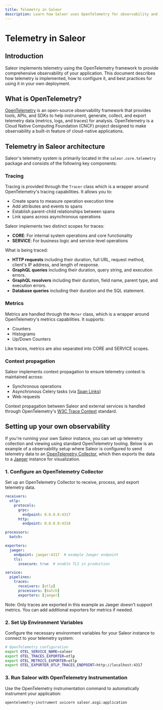 ```yaml
---
title: Telemetry in Saleor
description: Learn how Saleor uses OpenTelemetry for observability and monitoring
---
```


# Telemetry in Saleor

## Introduction

Saleor implements telemetry using the OpenTelemetry framework to provide comprehensive observability of your application. This document describes how telemetry is implemented, how to configure it, and best practices for using it in your own deployment.

## What is OpenTelemetry?

[OpenTelemetry](https://opentelemetry.io/) is an open-source observability framework that provides tools, APIs, and SDKs to help instrument, generate, collect, and export telemetry data (metrics, logs, and traces) for analysis. OpenTelemetry is a Cloud Native Computing Foundation (CNCF) project designed to make observability a built-in feature of cloud-native applications.

## Telemetry in Saleor architecture

Saleor's telemetry system is primarily located in the `saleor.core.telemetry` package and consists of the following key components:

### Tracing

Tracing is provided through the `Tracer` class which is a wrapper around OpenTelemetry's tracing capabilities. It allows you to:

- Create spans to measure operation execution time
- Add attributes and events to spans
- Establish parent-child relationships between spans
- Link spans across asynchronous operations

Saleor implements two distinct scopes for traces:
- **CORE**: For internal system operations and core functionality
- **SERVICE**: For business logic and service-level operations

What is being traced:

- **HTTP requests** including their duration, full URL, request method, client's IP address, and length of response.
- **GraphQL queries** including their duration, query string, and execution errors.
- **GraphQL resolvers** including their duration, field name, parent type, and execution errors.
- **Database queries** including their duration and the SQL statement.

### Metrics

Metrics are handled through the `Meter` class, which is a wrapper around OpenTelemetry's metrics capabilities. It supports:

- Counters
- Histograms
- Up/Down Counters

Like traces, metrics are also separated into CORE and SERVICE scopes.

### Context propagation

Saleor implements context propagation to ensure telemetry context is maintained across:
- Synchronous operations
- Asynchronous Celery tasks (via [Span Links](https://opentelemetry.io/docs/concepts/signals/traces/#span-links))
- Web requests

Context propagation between Saleor and external services is handled through OpenTelemetry's [W3C Trace Context](https://www.w3.org/TR/trace-context/) standard.

## Setting up your own observability

If you're running your own Saleor instance, you can set up telemetry collection and viewing using standard OpenTelemetry tooling. Below is an example of a observability setup where Saleor is configured to send telemetry data to an [OpenTelemetry Collector](https://opentelemetry.io/docs/collector/), which then exports the data to a [Jaeger](https://www.jaegertracing.io/) instance for visualization.

### 1. Configure an OpenTelemetry Collector

Set up an OpenTelemetry Collector to receive, process, and export telemetry data.

```yaml
receivers:
  otlp:
    protocols:
      grpc:
        endpoint: 0.0.0.0:4317
      http:
        endpoint: 0.0.0.0:4318

processors:
  batch:

exporters:
  jaeger:
    endpoint: jaeger:4317  # example Jaeger endpoint
    tls:
      insecure: true  # enable TLS in production

service:
  pipelines:
    traces:
      receivers: [otlp]
      processors: [batch]
      exporters: [jaeger]
```

Note: Only traces are exported in this example as Jaeger doesn't support metrics. You can add additional exporters for metrics if needed.

### 2. Set Up Environment Variables

Configure the necessary environment variables for your Saleor instance to connect to your telemetry system:

```bash
# OpenTelemetry configuration
export OTEL_SERVICE_NAME=saleor
export OTEL_TRACES_EXPORTER=otlp
export OTEL_METRICS_EXPORTER=otlp
export OTEL_EXPORTER_OTLP_TRACES_ENDPOINT=http://localhost:4317
```

### 3. Run Saleor with OpenTelemetry Instrumentation

Use the OpenTelemetry instrumentation command to automatically instrument your application:

```bash
opentelemetry-instrument uvicorn saleor.asgi:application
```
